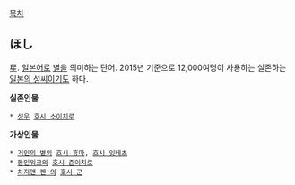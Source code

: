 [[목차]]
== ほし ==
星. [[일본어]]로 [[별]]을 의미하는 단어. 2015년 기준으로 12,000여명이 사용하는 실존하는 [[일본의 성씨]]이기도 하다.


'''실존인물'''
 * [[성우]] [[호시 소이치로]]
'''가상인물'''
 * [[거인의 별]]의 [[호시 휴마]], [[호시 잇테츠]]
 * [[동인워크]]의 [[호시 쥰이치로]]
 * [[차지맨 켄!]]의 [[호시 군]]
